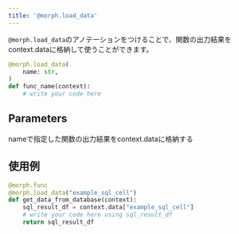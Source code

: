 ```yaml
---
title: '@morph.load_data'
---
```


`@morph.load_data`のアノテーションをつけることで、関数の出力結果をcontext.dataに格納して使うことができます。

```python
@morph.load_data(
    name: str,
)
def func_name(context):
	# write your code here
```

## Parameters

<ParamField body="name" type="string" required>
nameで指定した関数の出力結果をcontext.dataに格納する
</ParamField>

## 使用例

```python
@morph.func
@morph.load_data("example_sql_cell")
def get_data_from_database(context):
	sql_result_df = context.data["example_sql_cell"]
    # write your code here using sql_result_df
	return sql_result_df
```